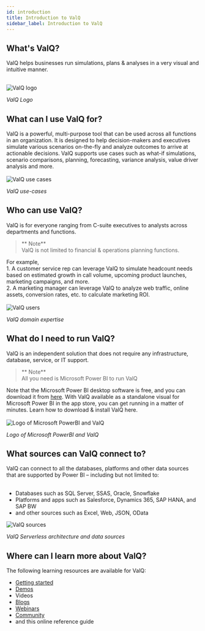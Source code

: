 ```yaml
---
id: introduction
title: Introduction to ValQ
sidebar_label: Introduction to ValQ
---
```


## What's ValQ?

<div style={{textAlign: 'justify'}}>

ValQ helps businesses run simulations, plans & analyses in a very visual and intuitive manner. 
<br /> <br />
</div>
<div style={{textAlign: 'center'}}>
  <Zoom>
  <img alt="ValQ logo" src={useBaseUrl('/doc-images/intro/1.png')}  
    width={510}
    height={200}/>
  </Zoom>
 </div>

 *ValQ Logo*

## What can I use ValQ for?

<div style={{textAlign: 'justify'}}>
ValQ is a powerful, multi-purpose tool that can be used across all functions in an organization. It is designed to 
help decision-makers and executives simulate various scenarios on-the-fly and analyze outcomes to
arrive at actionable decisions. ValQ supports use cases such as what-if simulations, scenario comparisons, planning, forecasting, variance analysis, value driver analysis and more.
</div> <br />

<div style={{textAlign: 'center'}}>
  <Zoom>
    <img alt="ValQ use cases" src={useBaseUrl('/doc-images/intro/2.png')} 
    width={500}
    height={410}/>
  </Zoom>
</div>

*ValQ use-cases*

## Who can use ValQ?

ValQ is for everyone ranging from C-suite executives to analysts across departments and functions. 

> ** Note** <br /> ValQ is not limited to financial & operations planning functions. 

<div style={{textAlign: 'justify'}}>
For example, <br />
1.  A customer service rep can leverage ValQ to simulate headcount needs based on estimated growth in call volume,
upcoming product launches, marketing campaigns, and more. <br />
2.  A marketing manager can leverage ValQ to analyze web traffic, online assets, conversion rates, etc. to calculate
marketing ROI.
</div> <br />

<div style={{textAlign: 'center'}}>
  <Zoom>
    <img alt="ValQ users" src={useBaseUrl('/doc-images/intro/3.png')} 
    width={595}
    height={220}/>
  </Zoom>    
</div>

*ValQ domain expertise*

## What do I need to run ValQ?

ValQ is an independent solution that does not require any infrastructure, database, service, or IT support.

> ** Note** <br /> All you need is Microsoft Power BI to run ValQ

<div style={{textAlign: 'justify'}}>
Note that the Microsoft Power BI desktop software is free, and you can download it from <a href="https://powerbi.microsoft.com/en-us/downloads/" target="_blank">here</a>.
With ValQ available as a standalone visual for Microsoft Power BI in the app store, you can get running in a matter of minutes.
Learn how to download & install ValQ <Link to={useBaseUrl('docs/intro/install')}>here</Link>.
</div> <br />

<div style={{textAlign: 'center'}}>
  <Zoom>
<img alt="Logo of Microsoft PowerBI and ValQ" src={useBaseUrl('/doc-images/intro/4.png')}
    width={425}
    height={170}/>
  </Zoom>
</div>

*Logo of Microsoft PowerBI and ValQ*

## What sources can ValQ connect to?

<div style={{textAlign: 'justify'}}>
ValQ can connect to all the databases, platforms and other data sources that are supported by Power BI – including but not limited to:
</div> <br />

  - Databases such as SQL Server, SSAS, Oracle, Snowflake
  - Platforms and apps such as Salesforce, Dynamics 365, SAP HANA, and SAP BW
  - and other sources such as Excel, Web, JSON, OData

<div style={{textAlign: 'center'}}>
  <Zoom>
<img alt="ValQ sources" src={useBaseUrl('/doc-images/intro/5.png')}
    width={565}
    height={300}/>
  </Zoom>
</div>

*ValQ Serverless architecture and data sources*

## Where can I learn more about ValQ?

The following learning resources are available for ValQ:
  -   <a href="https://valq.com/get-started/" target="_blank">Getting started</a> 
  -   <a href="https://valq.com/demos/" target="_blank">Demos</a>
  -   <Link to={useBaseUrl('docs/how_to_videos/get-started')}>Videos</Link>
  -   <a href="https://valq.com/blogs/" target="_blank">Blogs</a>
  -   <a href="https://valq.com/webinars/" target="_blank">Webinars</a>
  -   <a href="https://community.valq.com/" target="_blank">Community</a>
  -   and this online reference guide
